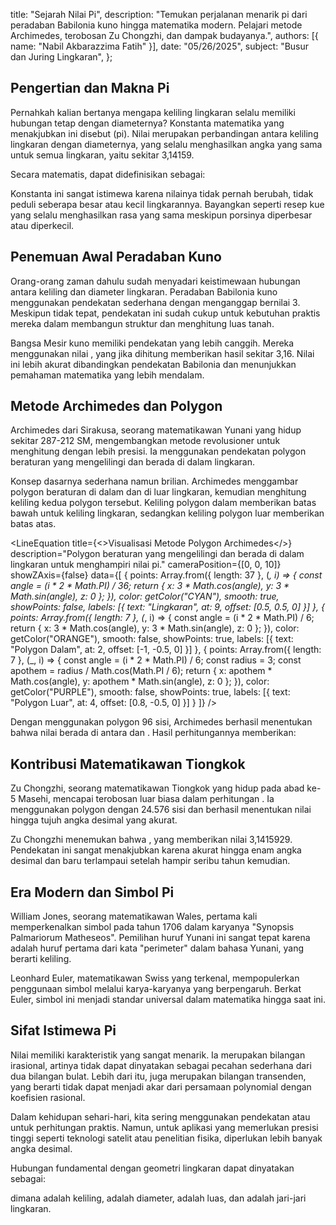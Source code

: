   title: "Sejarah Nilai Pi",
  description: "Temukan perjalanan menarik pi dari peradaban Babilonia kuno hingga matematika modern. Pelajari metode Archimedes, terobosan Zu Chongzhi, dan dampak budayanya.",
  authors: [{ name: "Nabil Akbarazzima Fatih" }],
  date: "05/26/2025",
  subject: "Busur dan Juring Lingkaran",
};


## Pengertian dan Makna Pi

Pernahkah kalian bertanya mengapa keliling lingkaran selalu memiliki hubungan tetap dengan diameternya? Konstanta matematika yang menakjubkan ini disebut <InlineMath math="\pi" /> (pi). Nilai <InlineMath math="\pi" /> merupakan perbandingan antara keliling lingkaran dengan diameternya, yang selalu menghasilkan angka yang sama untuk semua lingkaran, yaitu sekitar 3,14159.

Secara matematis, <InlineMath math="\pi" /> dapat didefinisikan sebagai:

<BlockMath math="\pi = \frac{\text{keliling lingkaran}}{\text{diameter lingkaran}}" />

Konstanta ini sangat istimewa karena nilainya tidak pernah berubah, tidak peduli seberapa besar atau kecil lingkarannya. Bayangkan seperti resep kue yang selalu menghasilkan rasa yang sama meskipun porsinya diperbesar atau diperkecil.

## Penemuan Awal Peradaban Kuno

Orang-orang zaman dahulu sudah menyadari keistimewaan hubungan antara keliling dan diameter lingkaran. Peradaban Babilonia kuno menggunakan pendekatan sederhana dengan menganggap <InlineMath math="\pi" /> bernilai 3. Meskipun tidak tepat, pendekatan ini sudah cukup untuk kebutuhan praktis mereka dalam membangun struktur dan menghitung luas tanah.

Bangsa Mesir kuno memiliki pendekatan yang lebih canggih. Mereka menggunakan nilai <InlineMath math="\pi \approx \frac{256}{81}" />, yang jika dihitung memberikan hasil sekitar 3,16. Nilai ini lebih akurat dibandingkan pendekatan Babilonia dan menunjukkan pemahaman matematika yang lebih mendalam.

<div className="flex flex-col gap-4">
<BlockMath math="\frac{256}{81} = 3,160..." />
</div>

## Metode Archimedes dan Polygon

Archimedes dari Sirakusa, seorang matematikawan Yunani yang hidup sekitar 287-212 SM, mengembangkan metode revolusioner untuk menghitung <InlineMath math="\pi" /> dengan lebih presisi. Ia menggunakan pendekatan polygon beraturan yang mengelilingi dan berada di dalam lingkaran.

Konsep dasarnya sederhana namun brilian. Archimedes menggambar polygon beraturan di dalam dan di luar lingkaran, kemudian menghitung keliling kedua polygon tersebut. Keliling polygon dalam memberikan batas bawah untuk keliling lingkaran, sedangkan keliling polygon luar memberikan batas atas.

<LineEquation
  title={<>Visualisasi Metode Polygon Archimedes</>}
  description="Polygon beraturan yang mengelilingi dan berada di dalam lingkaran untuk menghampiri nilai pi."
  cameraPosition={[0, 0, 10]}
  showZAxis={false}
  data={[
    {
      points: Array.from({ length: 37 }, (_, i) => {
        const angle = (i * 2 * Math.PI) / 36;
        return {
          x: 3 * Math.cos(angle),
          y: 3 * Math.sin(angle),
          z: 0
        };
      }),
      color: getColor("CYAN"),
      smooth: true,
      showPoints: false,
      labels: [{ text: "Lingkaran", at: 9, offset: [0.5, 0.5, 0] }]
    },
    {
      points: Array.from({ length: 7 }, (_, i) => {
        const angle = (i * 2 * Math.PI) / 6;
        return {
          x: 3 * Math.cos(angle),
          y: 3 * Math.sin(angle),
          z: 0
        };
      }),
      color: getColor("ORANGE"),
      smooth: false,
      showPoints: true,
      labels: [{ text: "Polygon Dalam", at: 2, offset: [-1, -0.5, 0] }]
    },
    {
      points: Array.from({ length: 7 }, (_, i) => {
        const angle = (i * 2 * Math.PI) / 6;
        const radius = 3;
        const apothem = radius / Math.cos(Math.PI / 6);
        return {
          x: apothem * Math.cos(angle),
          y: apothem * Math.sin(angle),
          z: 0
        };
      }),
      color: getColor("PURPLE"),
      smooth: false,
      showPoints: true,
      labels: [{ text: "Polygon Luar", at: 4, offset: [0.8, -0.5, 0] }]
    }
  ]}
/>

Dengan menggunakan polygon 96 sisi, Archimedes berhasil menentukan bahwa nilai <InlineMath math="\pi" /> berada di antara <InlineMath math="\frac{223}{71}" /> dan <InlineMath math="\frac{22}{7}" />. Hasil perhitungannya memberikan:

<div className="flex flex-col gap-4">
<BlockMath math="3,1408 < \pi < 3,1429" />
</div>

## Kontribusi Matematikawan Tiongkok

Zu Chongzhi, seorang matematikawan Tiongkok yang hidup pada abad ke-5 Masehi, mencapai terobosan luar biasa dalam perhitungan <InlineMath math="\pi" />. Ia menggunakan polygon dengan 24.576 sisi dan berhasil menentukan nilai <InlineMath math="\pi" /> hingga tujuh angka desimal yang akurat.

Zu Chongzhi menemukan bahwa <InlineMath math="\pi \approx \frac{355}{113}" />, yang memberikan nilai 3,1415929. Pendekatan ini sangat menakjubkan karena akurat hingga enam angka desimal dan baru terlampaui setelah hampir seribu tahun kemudian.

<div className="flex flex-col gap-4">
<BlockMath math="\frac{355}{113} = 3,1415929..." />
</div>

## Era Modern dan Simbol Pi

William Jones, seorang matematikawan Wales, pertama kali memperkenalkan simbol <InlineMath math="\pi" /> pada tahun 1706 dalam karyanya "Synopsis Palmariorum Matheseos". Pemilihan huruf Yunani ini sangat tepat karena <InlineMath math="\pi" /> adalah huruf pertama dari kata "perimeter" dalam bahasa Yunani, yang berarti keliling.

Leonhard Euler, matematikawan Swiss yang terkenal, mempopulerkan penggunaan simbol <InlineMath math="\pi" /> melalui karya-karyanya yang berpengaruh. Berkat Euler, simbol ini menjadi standar universal dalam matematika hingga saat ini.

## Sifat Istimewa Pi

Nilai <InlineMath math="\pi" /> memiliki karakteristik yang sangat menarik. Ia merupakan bilangan irasional, artinya tidak dapat dinyatakan sebagai pecahan sederhana dari dua bilangan bulat. Lebih dari itu, <InlineMath math="\pi" /> juga merupakan bilangan transenden, yang berarti tidak dapat menjadi akar dari persamaan polynomial dengan koefisien rasional.

Dalam kehidupan sehari-hari, kita sering menggunakan pendekatan <InlineMath math="\pi \approx 3,14" /> atau <InlineMath math="\pi \approx \frac{22}{7}" /> untuk perhitungan praktis. Namun, untuk aplikasi yang memerlukan presisi tinggi seperti teknologi satelit atau penelitian fisika, diperlukan lebih banyak angka desimal.

Hubungan fundamental <InlineMath math="\pi" /> dengan geometri lingkaran dapat dinyatakan sebagai:

<div className="flex flex-col gap-4">
<BlockMath math="K = \pi \cdot d" />
<BlockMath math="L = \pi \cdot r^2" />
</div>

dimana <InlineMath math="K" /> adalah keliling, <InlineMath math="d" /> adalah diameter, <InlineMath math="L" /> adalah luas, dan <InlineMath math="r" /> adalah jari-jari lingkaran.